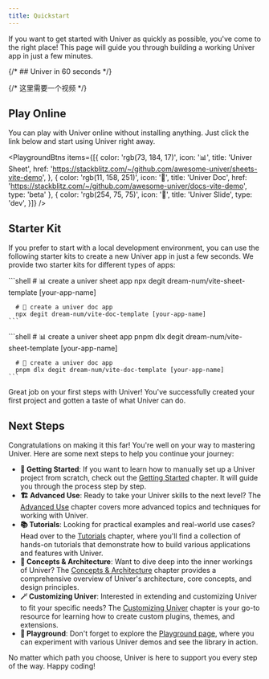 ```yaml
---
title: Quickstart
---
```


If you want to get started with Univer as quickly as possible, you've come to the right place! This page will guide you through building a working Univer app in just a few minutes.

{/* ## Univer in 60 seconds */}

{/* 这里需要一个视频 */}

## Play Online

You can play with Univer online without installing anything. Just click the link below and start using Univer right away.


<PlaygroundBtns
  items={[{
    color: 'rgb(73, 184, 17)',
    icon: '📊',
    title: 'Univer Sheet',
    href: 'https://stackblitz.com/~/github.com/awesome-univer/sheets-vite-demo',
  }, {
    color: 'rgb(11, 158, 251)',
    icon: '📝',
    title: 'Univer Doc',
    href: 'https://stackblitz.com/~/github.com/awesome-univer/docs-vite-demo',
    type: 'beta'
  }, {
    color: 'rgb(254, 75, 75)',
    icon: '🎨',
    title: 'Univer Slide',
    type: 'dev',
  }]}
/>

## Starter Kit

If you prefer to start with a local development environment, you can use the following starter kits to create a new Univer app in just a few seconds. We provide two starter kits for different types of apps:


<Tabs>
  <TabItem label="npm">
    ```shell
      # 📊 create a univer sheet app
      npx degit dream-num/vite-sheet-template [your-app-name]

      # 📝 create a univer doc app
      npx degit dream-num/vite-doc-template [your-app-name]
    ```
  </TabItem>
  <TabItem label="pnpm">
    ```shell
      # 📊 create a univer sheet app
      pnpm dlx degit dream-num/vite-sheet-template [your-app-name]

      # 📝 create a univer doc app
      pnpm dlx degit dream-num/vite-doc-template [your-app-name]
    ```
  </TabItem>
</Tabs>

Great job on your first steps with Univer! You've successfully created your first project and gotten a taste of what Univer can do.

## Next Steps

Congratulations on making it this far! You're well on your way to mastering Univer. Here are some next steps to help you continue your journey:

- **🔰 Getting Started**: If you want to learn how to manually set up a Univer project from scratch, check out the [Getting Started](/guides/getting-started) chapter. It will guide you through the process step by step.
- **🏗️ Advanced Use**: Ready to take your Univer skills to the next level? The [Advanced Use](/guides/advanced-use) chapter covers more advanced topics and techniques for working with Univer.
- **📚 Tutorials**: Looking for practical examples and real-world use cases? Head over to the [Tutorials](/guides/tutorials) chapter, where you'll find a collection of hands-on tutorials that demonstrate how to build various applications and features with Univer.
- **🧱 Concepts & Architecture**: Want to dive deep into the inner workings of Univer? The [Concepts & Architecture](/guides/concepts-and-architecture/architecture/) chapter provides a comprehensive overview of Univer's architecture, core concepts, and design principles.
- **🪄 Customizing Univer**: Interested in extending and customizing Univer to fit your specific needs? The [Customizing Univer](/guides/customization) chapter is your go-to resource for learning how to create custom plugins, themes, and extensions.
- **🎢 Playground**: Don't forget to explore the [Playground page](/playground), where you can experiment with various Univer demos and see the library in action.

No matter which path you choose, Univer is here to support you every step of the way. Happy coding!
